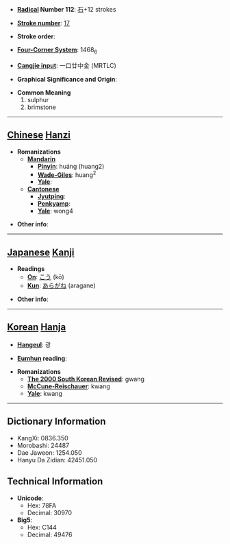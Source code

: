 * '''[[Wiktionary:Chinese radical index| Radical]] Number 112''': [[Wiktionary:Chinese radical index 石|石]]+12 strokes

* '''[[Wiktionary:Chinese total strokes index|Stroke number]]''': [[Wiktionary:Chinese total strokes index 17|17]]

* '''Stroke order''': 

* '''[[Wiktionary:Chinese four corner index|Four-Corner System]]''': 1468<sub>6</sub>

* '''[[Wiktionary:Chinese Cangjie index|Cangjie input]]''': 一口廿中金 (MRTLC)

* '''Graphical Significance and Origin''': 

* '''Common Meaning'''
*#sulphur
*# brimstone


----

== [[Chinese]] [[Hanzi]] ==

* '''Romanizations'''
** '''[[Mandarin]]'''
*** '''[[Pinyin]]''': huáng (huang2)
*** '''[[Wade-Giles]]''': huang<sup>2</sup>
*** '''[[Yale]]''': 
** '''[[Cantonese]]'''
*** '''[[Jyutping]]''':
*** '''[[Penkyamp]]''': 
*** '''[[Yale]]''': wong4

* '''Other info''': 

----

== [[Japanese]] [[Kanji]] ==

* '''Readings'''
** '''[[On]]''': [[こう]] (kō)
** '''[[Kun]]''': [[あらがね]] (aragane)

* '''Other info''':  

----

== [[Korean]] [[Hanja]] ==

* '''[[Hangeul]]''': 광

* '''[[Eumhun]] reading''': 

* '''Romanizations'''
** '''[[The 2000 South Korean Revised Romanization|The 2000 South Korean Revised]]''': gwang
** '''[[McCune-Reischauer]]''': kwang
** '''[[Yale]]''': kwang

----

== Dictionary Information ==

* KangXi: 0836.350
* Morobashi: 24487
* Dae Jaweon: 1254.050
* Hanyu Da Zidian: 42451.050

== Technical Information ==

* '''Unicode''':
** Hex: 78FA
** Decimal: 30970
* '''Big5''':
** Hex: C144
** Decimal: 49476